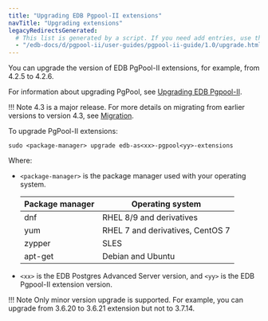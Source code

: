 ```yaml
---
title: "Upgrading EDB Pgpool-II extensions"
navTitle: "Upgrading extensions"
legacyRedirectsGenerated:
  # This list is generated by a script. If you need add entries, use the `legacyRedirects` key.
  - "/edb-docs/d/pgpool-ii/user-guides/pgpool-ii-guide/1.0/upgrade.html"
---
```


<div id="upgrade" class="registered_link"></div>

You can upgrade the version of EDB PgPool-II extensions, for example, from 4.2.5 to 4.2.6. 

For information about upgrading PgPool, see [Upgrading EDB Pgpool-II](../installing/upgrading).

!!! Note 
    4.3 is a major release. For more details on migrating from earlier versions to version 4.3, see [Migration](https://www.pgpool.net/docs/43/en/html/release-4-3-0.html#MIGRATION-4-3-0).

To upgrade PgPool-II extensions:

```shell
sudo <package-manager> upgrade edb-as<xx>-pgpool<yy>-extensions
```

Where:

-  `<package-manager>` is the package manager used with your operating system.

   | Package manager |         Operating system         |
   | --------------- | -------------------------------- |
   | dnf             | RHEL 8/9 and derivatives         |
   | yum             | RHEL 7 and derivatives, CentOS 7 |
   | zypper          | SLES                             |
   | apt-get         | Debian and Ubuntu                | 

- `<xx>` is the EDB Postgres Advanced Server version, and `<yy>` is the EDB Pgpool-II extension version.

!!! Note
    Only minor version upgrade is supported. For example, you can upgrade from 3.6.20 to 3.6.21 extension but not to 3.7.14.
